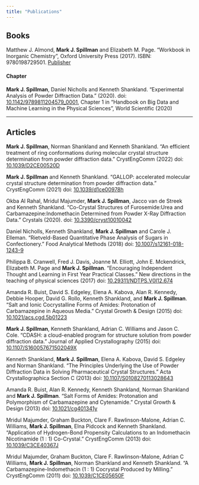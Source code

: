 ```yaml
---
title: "Publications"
---
```


## Books

Matthew J. Almond, **Mark J. Spillman** and Elizabeth M. Page. "Workbook in Inorganic Chemistry", Oxford University Press (2017). ISBN: 9780198729501. [Publisher](https://global.oup.com/ukhe/product/workbook-in-inorganic-chemistry-9780198729501?cc=gb&lang=en&)

#### Chapter

**Mark J. Spillman**, Daniel Nicholls and Kenneth Shankland. “Experimental Analysis of Powder Diffraction Data.” (2020). doi: [10.1142/9789811204579_0001](https://doi.org/10.1142/9789811204579_0001), Chapter 1 in "Handbook on Big Data and Machine Learning in the Physical Sciences", World Scientific (2020)

---

## Articles

**Mark J. Spillman**, Norman Shankland and Kenneth Shankland. “An efficient treatment of ring conformations during molecular crystal structure determination from powder diffraction data.” CrystEngComm (2022) doi: [10.1039/D2CE00520D](https://doi.org/10.1039/D2CE00520D)

**Mark J. Spillman** and Kenneth Shankland. “GALLOP: accelerated molecular crystal structure determination from powder diffraction data.” CrystEngComm (2021) doi: [10.1039/d1ce00978h](https://doi.org/10.1039/d1ce00978h)

Okba Al Rahal, Mridul Majumder, **Mark J. Spillman**, Jacco van de Streek and Kenneth Shankland. "Co-Crystal Structures of Furosemide:Urea and Carbamazepine:Indomethacin Determined from Powder X-Ray Diffraction Data." Crystals (2020). doi: [10.3390/cryst10010042](https://doi.org/10.3390/cryst10010042)

Daniel Nicholls, Kenneth Shankland, **Mark J. Spillman** and Carole J. Elleman. "Rietveld-Based Quantitative Phase Analysis of Sugars in Confectionery." Food Analytical Methods (2018) doi: [10.1007/s12161-018-1243-9](https://doi.org/10.1007/s12161-018-1243-9)

Philippa B. Cranwell, Fred J. Davis, Joanne M. Elliott, John E. Mckendrick, Elizabeth M. Page and **Mark J. Spillman**. "Encouraging Independent Thought and Learning in First Year Practical Classes." New directions in the teaching of physical sciences (2017) doi: [10.29311/NDTPS.V0I12.674](https://doi.org/10.29311/NDTPS.V0I12.674)

Amanda R. Buist, David S. Edgeley, Elena A. Kabova, Alan R. Kennedy, Debbie Hooper, David G. Rollo, Kenneth Shankland, and **Mark J. Spillman**. "Salt and Ionic Cocrystalline Forms of Amides: Protonation of Carbamazepine in Aqueous Media." Crystal Growth & Design (2015) doi: [10.1021/acs.cgd.5b01223](https://doi.org/10.1021/acs.cgd.5b01223)

**Mark J. Spillman**, Kenneth Shankland, Adrian C. Williams and Jason C. Cole. "CDASH: a cloud-enabled program for structure solution from powder diffraction data." Journal of Applied Crystallography (2015) doi: [10.1107/S160057671502049X](https://doi.org/10.1107/S160057671502049X)

Kenneth Shankland, **Mark J. Spillman**, Elena A. Kabova, David S. Edgeley and Norman Shankland. "The Principles Underlying the Use of Powder Diffraction Data in Solving Pharmaceutical Crystal Structures." Acta Crystallographica Section C (2013) doi: [10.1107/S0108270113028643](https://doi.org/10.1107/S0108270113028643)

Amanda R. Buist, Alan R. Kennedy, Kenneth Shankland, Norman Shankland and **Mark J. Spillman**. "Salt Forms of Amides: Protonation and Polymorphism of Carbamazepine and Cytenamide." Crystal Growth & Design (2013) doi: [10.1021/cg401341y](https://doi.org/10.1021/cg401341y)

Mridul Majumder, Graham Buckton, Clare F. Rawlinson-Malone, Adrian C. Williams, **Mark J. Spillman**, Elna Pidcock and Kenneth Shankland. "Application of Hydrogen-Bond Propensity Calculations to an Indomethacin Nicotinamide (1 : 1) Co-Crystal." CrystEngComm (2013) doi: [10.1039/C3CE40367J](https://doi.org/10.1039/C3CE40367J)

Mridul Majumder, Graham Buckton, Clare F. Rawlinson-Malone, Adrian C Williams, **Mark J. Spillman**, Norman Shankland and Kenneth Shankland. "A Carbamazepine-Indomethacin (1 : 1) Cocrystal Produced by Milling." CrystEngComm  (2011) doi: [10.1039/C1CE05650F](https://doi.org/10.1039/C1CE05650F)




